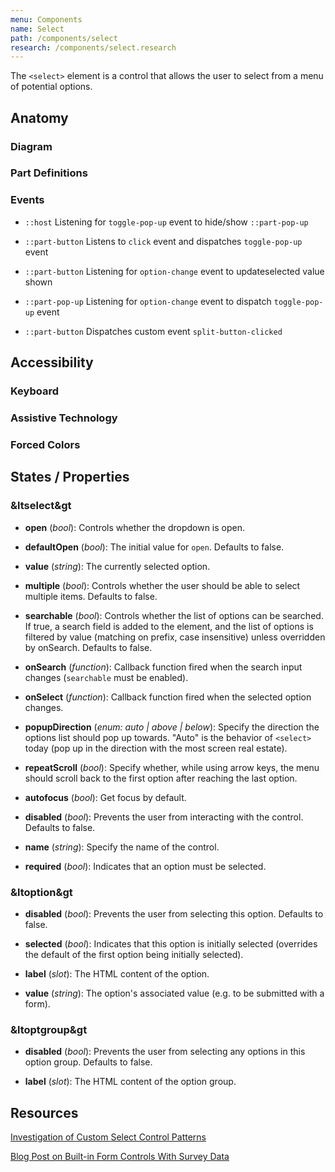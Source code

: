 ```yaml
---
menu: Components
name: Select
path: /components/select
research: /components/select.research
---
```



The `<select>` element is a control that allows the user to select from a menu of potential options.

## Anatomy

### Diagram

<SelectAnatomy />

### Part Definitions

### Events

- `::host` Listening for `toggle-pop-up` event to hide/show `::part-pop-up`

- `::part-button` Listens to `click` event and dispatches `toggle-pop-up` event

- `::part-button` Listening for `option-change` event to updateselected value shown

- `::part-pop-up` Listening for `option-change` event to dispatch `toggle-pop-up` event

- `::part-button` Dispatches custom event `split-button-clicked`

## Accessibility

### Keyboard

### Assistive Technology

### Forced Colors

## States / Properties

### &ltselect&gt

- **open** (_bool_): Controls whether the dropdown is open.

- **defaultOpen** (_bool_): The initial value for `open`. Defaults to false.

- **value** (_string_): The currently selected option.

- **multiple** (_bool_): Controls whether the user should be able to select multiple items. Defaults to false.

- **searchable** (_bool_): Controls whether the list of options can be searched. If true, a search field is added to
  the element, and the list of options is filtered by value (matching on prefix, case insensitive) unless
  overridden by onSearch. Defaults to false.

- **onSearch** (_function_): Callback function fired when the search input changes (`searchable` must be enabled).

- **onSelect** (_function_): Callback function fired when the selected option changes.

- **popupDirection** (_enum: auto | above | below_): Specify the direction the options list should pop up towards.
  "Auto" is the behavior of `<select>` today (pop up in the direction with the most screen real estate).

- **repeatScroll** (_bool_): Specify whether, while using arrow keys, the menu should scroll back to the first option
  after reaching the last option.

- **autofocus** (_bool_): Get focus by default.

- **disabled** (_bool_): Prevents the user from interacting with the control. Defaults to false.

- **name** (_string_): Specify the name of the control.

- **required** (_bool_): Indicates that an option must be selected.

### &ltoption&gt

- **disabled** (_bool_): Prevents the user from selecting this option. Defaults to false.

- **selected** (_bool_): Indicates that this option is initially selected (overrides the default of the
  first option being initially selected).

- **label** (_slot_): The HTML content of the option.

- **value** (_string_): The option's associated value (e.g. to be submitted with a form).

### &ltoptgroup&gt

- **disabled** (_bool_): Prevents the user from selecting any options in this option group. Defaults to false.

- **label** (_slot_): The HTML content of the option group.

## Resources

[Investigation of Custom Select Control Patterns](https://github.com/WICG/open-ui/blob/master/platform/select/investigations/use-cases.md)

[Blog Post on Built-in Form Controls With Survey Data](http://www.gwhitworth.com/blog/2019/07/form-controls-components/)
